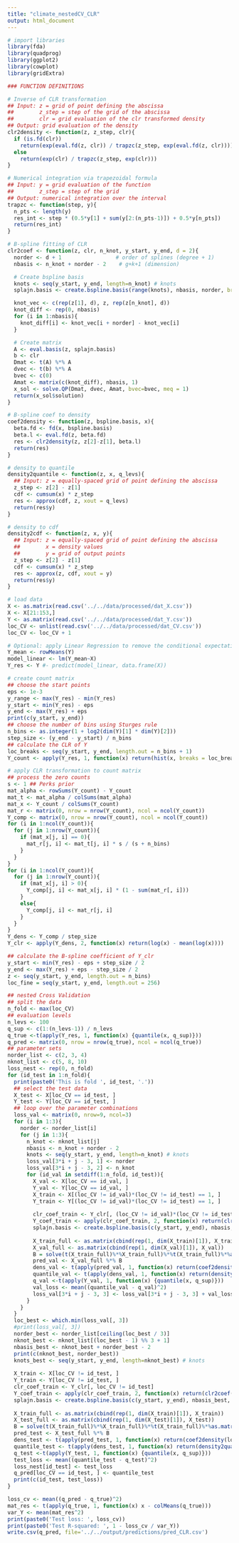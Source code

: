 ```yaml
---
title: "climate_nestedCV_CLR"
output: html_document
---
```


```r
# import libraries
library(fda)
library(quadprog)
library(ggplot2)
library(cowplot)
library(gridExtra)
```

```r
### FUNCTION DEFINITIONS

# Inverse of CLR transformation 
## Input: z = grid of point defining the abscissa 
##        z_step = step of the grid of the abscissa
##        clr = grid evaluation of the clr transformed density
## Output: grid evaluation of the density
clr2density <- function(z, z_step, clr){
  if (is.fd(clr))
    return(exp(eval.fd(z, clr)) / trapzc(z_step, exp(eval.fd(z, clr))))
  else
    return(exp(clr) / trapzc(z_step, exp(clr)))
}

# Numerical integration via trapezoidal formula
## Input: y = grid evaluation of the function
##        z_step = step of the grid
## Output: numerical integration over the interval
trapzc <- function(step, y){
  n_pts <- length(y)
  res_int <- step * (0.5*y[1] + sum(y[2:(n_pts-1)]) + 0.5*y[n_pts])
  return(res_int)
}

# B-spline fitting of CLR
clr2coef <- function(z, clr, n_knot, y_start, y_end, d = 2){
  norder <- d + 1                 # order of splines (degree + 1)
  nbasis <- n_knot + norder - 2    # g+k+1 (dimension)

  # Create bspline basis
  knots <- seq(y_start, y_end, length=n_knot) # knots
  splajn.basis <- create.bspline.basis(range(knots), nbasis, norder, breaks = knots)

  knot_vec <- c(rep(z[1], d), z, rep(z[n_knot], d))
  knot_diff <- rep(0, nbasis)
  for (i in 1:nbasis){
    knot_diff[i] <- knot_vec[i + norder] - knot_vec[i]
  }

  # Create matrix
  A <- eval.basis(z, splajn.basis)
  b <- clr
  Dmat <- t(A) %*% A
  dvec <- t(b) %*% A
  bvec <- c(0)
  Amat <- matrix(c(knot_diff), nbasis, 1)
  x_sol <- solve.QP(Dmat, dvec, Amat, bvec=bvec, meq = 1)
  return(x_sol$solution)
}

# B-spline coef to density 
coef2density <- function(z, bspline.basis, x){
  beta.fd <- fd(x, bspline.basis)
  beta.l <- eval.fd(z, beta.fd)
  res <- clr2density(z, z[2]-z[1], beta.l)
  return(res)
}

# density to quantile
density2quantile <- function(z, x, q_levs){
  ## Input: z = equally-spaced grid of point defining the abscissa
  z_step <- z[2] - z[1]
  cdf <- cumsum(x) * z_step
  res <- approx(cdf, z, xout = q_levs)
  return(res$y)
}

# density to cdf
density2cdf <- function(z, x, y){
  ## Input: z = equally-spaced grid of point defining the abscissa
  ##        x = density values
  ##        y = grid of output points
  z_step <- z[2] - z[1]
  cdf <- cumsum(x) * z_step
  res <- approx(z, cdf, xout = y)
  return(res$y)
}
```

```r
# load data
X <- as.matrix(read.csv('../../data/processed/dat_X.csv'))
X <- X[21:153,]
Y <- as.matrix(read.csv('../../data/processed/dat_Y.csv'))
loc_CV <- unlist(read.csv('../../data/processed/dat_CV.csv'))
loc_CV <- loc_CV + 1
```

```r
# Optional: apply Linear Regression to remove the conditional expectation ==> functional regression for residual
Y_mean <- rowMeans(Y)
model_linear <- lm(Y_mean~X)
Y_res <- Y #- predict(model_linear, data.frame(X))
```

```r
# create count matrix
## choose the start points
eps <- 1e-3
y_range <- max(Y_res) - min(Y_res)
y_start <- min(Y_res) - eps
y_end <- max(Y_res) + eps
print(c(y_start, y_end))
## choose the number of bins using Sturges rule
n_bins <- as.integer(1 + log2(dim(Y)[1] * dim(Y)[2]))
step_size <- (y_end - y_start) / n_bins
## calculate the CLR of Y
loc_breaks <- seq(y_start, y_end, length.out = n_bins + 1)
Y_count <- apply(Y_res, 1, function(x) return(hist(x, breaks = loc_breaks, plot = FALSE)$counts))
```

```r
# apply CLR transformation to count matrix
## process the zero counts
s <- 1 ## Perks prior
mat_alpha <- rowSums(Y_count) - Y_count
mat_t <- mat_alpha / colSums(mat_alpha)
mat_x <- Y_count / colSums(Y_count)
mat_r <- matrix(0, nrow = nrow(Y_count), ncol = ncol(Y_count))
Y_comp <- matrix(0, nrow = nrow(Y_count), ncol = ncol(Y_count))
for (i in 1:ncol(Y_count)){
  for (j in 1:nrow(Y_count)){
    if (mat_x[j, i] == 0){
      mat_r[j, i] <- mat_t[j, i] * s / (s + n_bins)
    }
  }
}
for (i in 1:ncol(Y_count)){
  for (j in 1:nrow(Y_count)){
    if (mat_x[j, i] > 0){
      Y_comp[j, i] <- mat_x[j, i] * (1 - sum(mat_r[, i]))
    }
    else{
      Y_comp[j, i] <- mat_r[j, i]
    }
  }
}
Y_dens <- Y_comp / step_size
Y_clr <- apply(Y_dens, 2, function(x) return(log(x) - mean(log(x))))
```

```r
## calculate the B-spline coefficient of Y_clr
y_start <- min(Y_res) - eps + step_size / 2
y_end <- max(Y_res) + eps - step_size / 2
z <- seq(y_start, y_end, length.out = n_bins)
loc_fine = seq(y_start, y_end, length.out = 256)
```

```r
## nested Cross Validation
## split the data
n_fold <- max(loc_CV)
## evaluation levels
n_levs <- 100
q_sup <- c(1:(n_levs-1)) / n_levs
q_true <-t(apply(Y_res, 1, function(x) {quantile(x, q_sup)}))
q_pred <- matrix(0, nrow = nrow(q_true), ncol = ncol(q_true))
## parameter sets
norder_list <- c(2, 3, 4)
nknot_list <- c(5, 8, 10)
loss_nest <- rep(0, n_fold)
for (id_test in 1:n_fold){
  print(paste0('This is fold ', id_test, '.'))
  ## select the test data
  X_test <- X[loc_CV == id_test, ]
  Y_test <- Y[loc_CV == id_test, ]
  ## loop over the parameter combinations
  loss_val <- matrix(0, nrow=9, ncol=3)
  for (i in 1:3){
    norder <- norder_list[i]
    for (j in 1:3){
      n_knot <- nknot_list[j]
      nbasis <- n_knot + norder - 2 
      knots <- seq(y_start, y_end, length=n_knot) # knots 
      loss_val[3*i + j - 3, 1] <- norder
      loss_val[3*i + j - 3, 2] <- n_knot
      for (id_val in setdiff(1:n_fold, id_test)){
        X_val <- X[loc_CV == id_val, ]
        Y_val <- Y[loc_CV == id_val, ]
        X_train <- X[(loc_CV != id_val)*(loc_CV != id_test) == 1, ]
        Y_train <- Y[(loc_CV != id_val)*(loc_CV != id_test) == 1, ]
        
        clr_coef_train <- Y_clr[, (loc_CV != id_val)*(loc_CV != id_test) == 1]
        Y_coef_train <- apply(clr_coef_train, 2, function(x) return(clr2coef(z, x, n_knot, y_start, y_end, d=norder-1)))
        splajn.basis <- create.bspline.basis(c(y_start, y_end), nbasis, norder, breaks = knots)
        
        X_train_full <- as.matrix(cbind(rep(1, dim(X_train)[1]), X_train))
        X_val_full <- as.matrix(cbind(rep(1, dim(X_val)[1]), X_val))
        B = solve(t(X_train_full)%*%X_train_full)%*%t(X_train_full)%*%as.matrix(t(Y_coef_train))
        pred_val <- X_val_full %*% B
        dens_val <- t(apply(pred_val, 1, function(x) return(coef2density(loc_fine, splajn.basis, x))))
        quantile_val <- t(apply(dens_val, 1, function(x) return(density2quantile(loc_fine, x, q_levs = q_sup))))
        q_val <-t(apply(Y_val, 1, function(x) {quantile(x, q_sup)}))
        val_loss <- mean((quantile_val - q_val)^2)
        loss_val[3*i + j - 3, 3] <- loss_val[3*i + j - 3, 3] + val_loss
      }
    }
  }
  loc_best <- which.min(loss_val[, 3])
  #print(loss_val[, 3])
  norder_best <- norder_list[ceiling(loc_best / 3)]
  nknot_best <- nknot_list[(loc_best - 1) %% 3 + 1]
  nbasis_best <- nknot_best + norder_best - 2 
  print(c(nknot_best, norder_best))
  knots_best <- seq(y_start, y_end, length=nknot_best) # knots 
  
  X_train <- X[loc_CV != id_test, ]
  Y_train <- Y[loc_CV != id_test, ]
  clr_coef_train <- Y_clr[, loc_CV != id_test]
  Y_coef_train <- apply(clr_coef_train, 2, function(x) return(clr2coef(z, x, nknot_best, y_start, y_end, d=norder_best-1)))
  splajn.basis <- create.bspline.basis(c(y_start, y_end), nbasis_best, norder_best, breaks = knots_best)
  
  X_train_full <- as.matrix(cbind(rep(1, dim(X_train)[1]), X_train))
  X_test_full <- as.matrix(cbind(rep(1, dim(X_test)[1]), X_test))
  B = solve(t(X_train_full)%*%X_train_full)%*%t(X_train_full)%*%as.matrix(t(Y_coef_train))
  pred_test <- X_test_full %*% B
  dens_test <- t(apply(pred_test, 1, function(x) return(coef2density(loc_fine, splajn.basis, x))))
  quantile_test <- t(apply(dens_test, 1, function(x) return(density2quantile(loc_fine, x, q_levs = q_sup))))
  q_test <-t(apply(Y_test, 1, function(x) {quantile(x, q_sup)}))
  test_loss <- mean((quantile_test - q_test)^2)
  loss_nest[id_test] <- test_loss
  q_pred[loc_CV == id_test, ] <- quantile_test
  print(c(id_test, test_loss))
}
```

```r
loss_cv <- mean((q_pred - q_true)^2)
mat_res <- t(apply(q_true, 1, function(x) x - colMeans(q_true)))
var_Y <- mean(mat_res^2)
print(paste0('Test loss: ', loss_cv))
print(paste0('Test R-squared: ', 1 - loss_cv / var_Y))
write.csv(q_pred, file='../../output/predictions/pred_CLR.csv')
```


